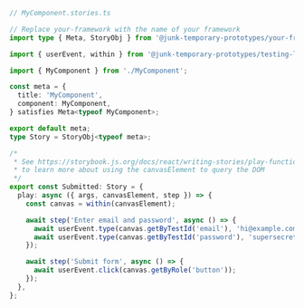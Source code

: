 ```ts
// MyComponent.stories.ts

// Replace your-framework with the name of your framework
import type { Meta, StoryObj } from '@junk-temporary-prototypes/your-framework';

import { userEvent, within } from '@junk-temporary-prototypes/testing-library';

import { MyComponent } from './MyComponent';

const meta = {
  title: 'MyComponent',
  component: MyComponent,
} satisfies Meta<typeof MyComponent>;

export default meta;
type Story = StoryObj<typeof meta>;

/*
 * See https://storybook.js.org/docs/react/writing-stories/play-function#working-with-the-canvas
 * to learn more about using the canvasElement to query the DOM
 */
export const Submitted: Story = {
  play: async ({ args, canvasElement, step }) => {
    const canvas = within(canvasElement);

    await step('Enter email and password', async () => {
      await userEvent.type(canvas.getByTestId('email'), 'hi@example.com');
      await userEvent.type(canvas.getByTestId('password'), 'supersecret');
    });

    await step('Submit form', async () => {
      await userEvent.click(canvas.getByRole('button'));
    });
  },
};
```
